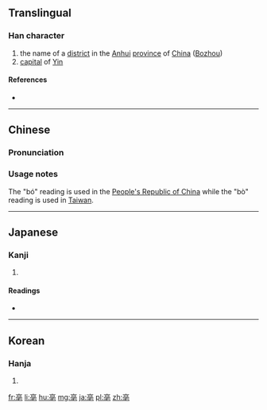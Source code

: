 ==Translingual==

===Han character===
{{Han char|rn=8|rad=亠|as=08|sn=10|four=0071<sub>4</sub>|canj=卜口月心 (YRBP)|ids=⿱⿳[[亠]][[口]][[冖]][[乇]]}}

# the name of a [[district]] in the [[Anhui]] [[province]] of [[China]] ([[wikipedia:Bozhou|Bozhou]])
# [[capital]] of [[Yin]]

====References====
* {{Han ref|kx=0089.090|dkj=00312|dj=0188.230|hdz=10287.090|uh=4EB3|ud=20147|bh=ADBD|bd=44477}}

----

==Chinese==
{{zh-forms}}

===Pronunciation===
{{zh-pron
|m=bó,bò
|c=bok3
|mc=y
|oc=y
|ma=
|cat=pn
}}

===Usage notes===
The "bó" reading is used in the [[People's Republic of China]] while the "bò" reading is used in [[Taiwan]].

----

==Japanese==

===Kanji===
{{ja-kanji|grade=|rs=亠08}}

# {{defn|lang=ja|sort=亠08}}

====Readings====
* {{ja-readings|on=[[はく]] (haku), [[ばく]] (baku)|kun=}}

----

==Korean==

===Hanja===
{{ko-hanja|hangeul=박|rv=bak|mr=pak}}

# {{defn|lang=ko|sort=亠08}}

[[fr:亳]]
[[li:亳]]
[[hu:亳]]
[[mg:亳]]
[[ja:亳]]
[[pl:亳]]
[[zh:亳]]